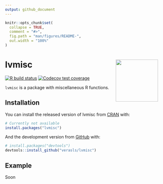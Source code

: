 ```yaml
---
output: github_document
---
```


<!-- README.md is generated from README.Rmd. Please edit that file -->

```r
knitr::opts_chunk$set(
  collapse = TRUE,
  comment = "#>",
  fig.path = "man/figures/README-",
  out.width = "100%"
)
```

# lvmisc <a href='https://lveras.com/lvmisc'><img src='man/figures/logo.png' align="right" height="139" /></a>

<!-- badges: start -->
[![R build status](https://github.com/verasls/lvmisc/workflows/R-CMD-check/badge.svg)](https://github.com/verasls/lvmisc/actions)
[![Codecov test coverage](https://codecov.io/gh/verasls/lvmisc/branch/master/graph/badge.svg)](https://codecov.io/gh/verasls/lvmisc?branch=master)
<!-- badges: end -->

`lvmisc` is a package with miscellaneous R functions.


## Installation

You can install the released version of lvmisc from [CRAN](https://CRAN.R-project.org) with:

``` r
# Currently not available
install.packages("lvmisc")
```

And the development version from [GitHub](https://github.com/) with:

``` r
# install.packages("devtools")
devtools::install_github("verasls/lvmisc")
```
## Example

Soon
